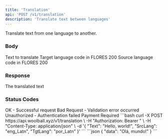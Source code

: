 ```yaml
---
title: 'Translation'
api: 'POST /v1/translation'
description: 'Translate text between languages'
---
```


Translate text from one language to another.

### Body

<ParamField body="Text" type="string" required>
  Text to translate
</ParamField>

<ParamField body="TgtLang" type="string" required>
  Target language code in FLORES 200
</ParamField>

<ParamField body="SrcLang" type="string" required>
  Source language code in FLORES 200
</ParamField>

### Response

<ResponseField name="data" type="string">
  The translated text
</ResponseField>

### Status Codes

<ResponseField name="200" type="object">
  OK - Successful request
</ResponseField>

<ResponseField name="400" type="object">
  Bad Request - Validation error occurred
</ResponseField>

<ResponseField name="401" type="object">
  Unauthorized - Authentication failed
</ResponseField>

<ResponseField name="402" type="object">
  Payment Required
</ResponseField>

<RequestExample>
```bash
curl -X POST https://api.woolball.xyz/v1/translation \
  -H "Authorization: Bearer <YOUR_API_KEY>" \
  -H "Content-Type: application/json" \
  -d '{
    "Text": "Hello, world!",
    "SrcLang": "eng_Latn",
    "TgtLang": "por_Latn"
  }'
```
</RequestExample>

<ResponseExample>
```json
{
  "data": "Olá, mundo!"
}
```
</ResponseExample>
